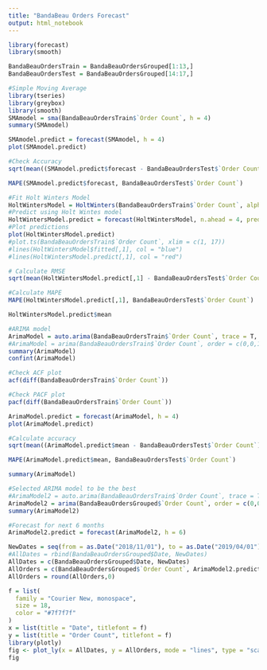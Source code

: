 ```yaml
---
title: "BandaBeau Orders Forecast"
output: html_notebook
---
```


```r
library(forecast)
library(smooth)
```

```r
BandaBeauOrdersTrain = BandaBeauOrdersGrouped[1:13,]
BandaBeauOrdersTest = BandaBeauOrdersGrouped[14:17,]
```

```r
#Simple Moving Average
library(tseries)
library(greybox)
library(smooth)
SMAmodel = sma(BandaBeauOrdersTrain$`Order Count`, h = 4)
summary(SMAmodel)
```

```r
SMAmodel.predict = forecast(SMAmodel, h = 4)
plot(SMAmodel.predict)
```
```r
#Check Accuracy
sqrt(mean((SMAmodel.predict$forecast - BandaBeauOrdersTest$`Order Count`)^2))
```

```r
MAPE(SMAmodel.predict$forecast, BandaBeauOrdersTest$`Order Count`)
```

```r
#Fit Holt Winters Model
HoltWintersModel = HoltWinters(BandaBeauOrdersTrain$`Order Count`, alpha = 0.2, beta = F, gamma = F)
#Predict using Holt Wintes model
HoltWintersModel.predict = forecast(HoltWintersModel, n.ahead = 4, prediction.interval = T)
#Plot predictions
plot(HoltWintersModel.predict)
#plot.ts(BandaBeauOrdersTrain$`Order Count`, xlim = c(1, 17))
#lines(HoltWintersModel$fitted[,1], col = "blue")
#lines(HoltWintersModel.predict[,1], col = "red")
```

```r
# Calculate RMSE
sqrt(mean(HoltWintersModel.predict[,1] - BandaBeauOrdersTest$`Order Count`)^2)
```

```r
#Calculate MAPE
MAPE(HoltWintersModel.predict[,1], BandaBeauOrdersTest$`Order Count`)
```

```r
HoltWintersModel.predict$mean
```

```r
#ARIMA model
ArimaModel = auto.arima(BandaBeauOrdersTrain$`Order Count`, trace = T, ic = "aic")
#ArimaModel = arima(BandaBeauOrdersTrain$`Order Count`, order = c(0,0,1))
summary(ArimaModel)
confint(ArimaModel)
```

```r
#Check ACF plot
acf(diff(BandaBeauOrdersTrain$`Order Count`))
```

```r
#Check PACF plot
pacf(diff(BandaBeauOrdersTrain$`Order Count`))
```

```r
ArimaModel.predict = forecast(ArimaModel, h = 4)
plot(ArimaModel.predict)
```

```r
#Calculate accuracy
sqrt(mean((ArimaModel.predict$mean - BandaBeauOrdersTest$`Order Count`)^2))
```

```r
MAPE(ArimaModel.predict$mean, BandaBeauOrdersTest$`Order Count`)
```

```r
summary(ArimaModel)
```
```r
#Selected ARIMA model to be the best
#ArimaModel2 = auto.arima(BandaBeauOrdersTrain$`Order Count`, trace = T, ic = "aic")
ArimaModel2 = arima(BandaBeauOrdersGrouped$`Order Count`, order = c(0,0,5))
summary(ArimaModel2)
```

```r
#Forecast for next 6 months
ArimaModel2.predict = forecast(ArimaModel2, h = 6)

```

```r
NewDates = seq(from = as.Date("2018/11/01"), to = as.Date("2019/04/01"), "months")
#AllDates = rbind(BandaBeauOrdersGrouped$Date, NewDates)
AllDates = c(BandaBeauOrdersGrouped$Date, NewDates)
AllOrders = c(BandaBeauOrdersGrouped$`Order Count`, ArimaModel2.predict$mean)
AllOrders = round(AllOrders,0)
```

```r
f = list(
  family = "Courier New, monospace",
  size = 18,
  color = "#7f7f7f"
)
x = list(title = "Date", titlefont = f)
y = list(title = "Order Count", titlefont = f)
library(plotly)
fig <- plot_ly(x = AllDates, y = AllOrders, mode = "lines", type = "scatter", name = "Forecast", line = list(color = 'rgb(205, 12, 24)', width = 4)) %>% layout(xaxis = x, yaxis = y, title = "BandaBeau Orders") %>% add_trace(y = BandaBeauOrdersGrouped$`Order Count`, x = BandaBeauOrdersGrouped$Date, name = "Original" ,line = list(color = 'rgb(22, 96, 167)', width = 4))
fig
```



